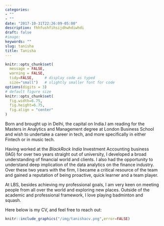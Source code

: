 ```yaml
---
categories:
- ""
- ""
date: "2017-10-31T22:26:09-05:00"
description: fhhfushfihsijdhwhdiwhdi
draft: false
#image: 
keywords: ""
slug: tanisha
title: Tanisha
---
```


```r
knitr::opts_chunk$set(
  message = FALSE,
  warning = FALSE,
  tidy=FALSE,     # display code as typed
  size="small")   # slightly smaller font for code
options(digits = 3)
# default figure size
knitr::opts_chunk$set(
  fig.width=6.75,
  fig.height=6.75,
  fig.align = "center"
)
```
Born and brought up in Delhi, the capital on India.I am reading for the Masters in Analytics and Management degree at London Business School and wish to undertake a career in tech, and more specifically in either Fintech or in music tech. 

Having worked at the *BlackRock India* Investment Accounting business (IAG) for over two years straight out of university, I developed a broad understanding of financial world and clients. I also had the opportunity to understand deep implication of the data
analytics on the finance industry. Over these two years with the firm, I became a critical resource of the team and gained a reputation of being proactive, quick learner and a team player.

At LBS, besides achieving my professional goals, I am very keen on meeting people from all over the world and exploring new places. Outside of the academic and professional framework, I love playing badminton and squash.


Here below is my CV, and feel free to reach out:
 
```r
knitr::include_graphics("/img/tanishacv.png",error=FALSE)
```


